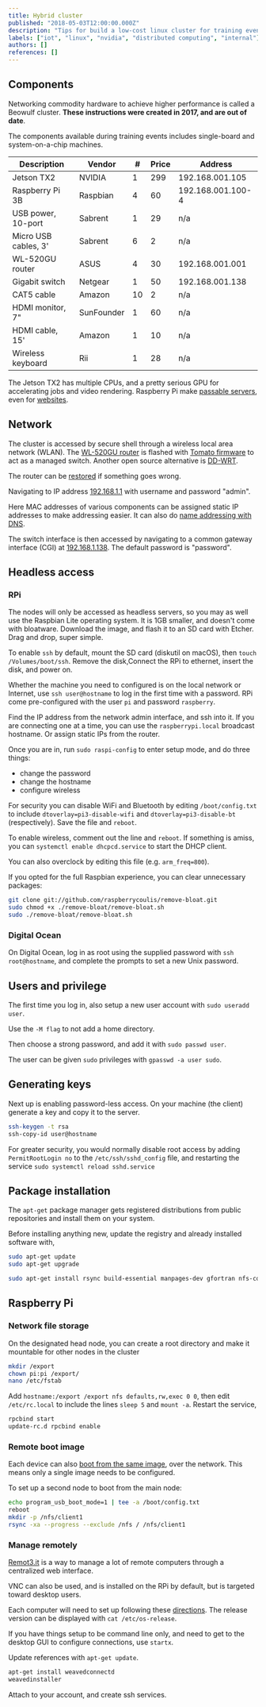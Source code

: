 ```yaml
---
title: Hybrid cluster
published: "2018-05-03T12:00:00.000Z"
description: "Tips for build a low-cost linux cluster for training events"
labels: ["iot", "linux", "nvidia", "distributed computing", "internal"]
authors: []
references: []
---
```


## Components

Networking commodity hardware to achieve higher performance is called a Beowulf cluster. **These instructions were created in 2017, and are out of date**.

The components available during training events includes single-board and system-on-a-chip machines.

| Description          | Vendor     | #    | Price | Address           |
| -------------------- | ---------- | ---- | ----- | ----------------- |
| Jetson TX2           | NVIDIA     | 1    | 299   | 192.168.001.105   |
| Raspberry Pi 3B      | Raspbian   | 4    | 60    | 192.168.001.100-4 |
| USB power, 10-port   | Sabrent    | 1    | 29    | n/a               |
| Micro USB cables, 3' | Sabrent    | 6    | 2     | n/a               |
| WL-520GU router      | ASUS       | 4    | 30    | 192.168.001.001   |
| Gigabit switch       | Netgear    | 1    | 50    | 192.168.001.138   |
| CAT5 cable           | Amazon     | 10   | 2     | n/a               |
| HDMI monitor, 7"     | SunFounder | 1    | 60    | n/a               |
| HDMI cable, 15'      | Amazon     | 1    | 10    | n/a               |
| Wireless keyboard    | Rii        | 1    | 28    | n/a               |

The Jetson TX2 has multiple CPUs, and a pretty serious GPU for accelerating jobs and video rendering. Raspberry Pi make [passable servers](https://www.copahost.com/blog/is-it-possible-to-run-a-web-server-in-a-raspberry-pi-3-as-a-dedicated-server/), even for [websites](https://www.readwrite.com/2014/06/27/raspberry-pi-web-server-website-hosting/).

## Network

The cluster is accessed by secure shell through a wireless local area network (WLAN). The [WL-520GU router](https://www.asus.com/Networking/WL520gU/HelpDesk_Manual/) is flashed with [Tomato firmware](http://www.wi-fiplanet.com/tutorials/article.php/3810281/How-to-Set-Tomato-Firmware-for-Wireless-Client-Modes.htm) to act as a managed switch. Another open source alternative is [DD-WRT](https://www.dd-wrt.com/wiki/index.php/Asus_TFTP_Flash).

The router can be [restored](https://chrishardie.com/2013/02/asus-router-firmware-windows-mac-linux/) if something goes wrong.

Navigating to IP address [192.168.1.1](https://192.168.1.1/basic-static.asp) with username and password "admin".

Here MAC addresses of various components can be assigned static IP addresses to make addressing easier. It can also do [name addressing with DNS](http://www.rhodesmill.org/brandon/2008/tomato-reverse-dns/).

The switch interface is then accessed by navigating to a common gateway interface (CGI) at [192.168.1.138](https://192.168.1.138/login.cgi). The default password is "password".

## Headless access

### RPi

The nodes will only be accessed as headless servers, so you may as well use the Raspbian Lite operating system. It is 1GB smaller, and doesn't come with bloatware. Download the image, and flash it to an SD card with Etcher. Drag and drop, super simple.

To enable `ssh` by default, mount the SD card (diskutil on macOS), then `touch /Volumes/boot/ssh`. Remove the disk,Connect the RPi to ethernet, insert the disk, and power on.

Whether the machine you need to configured is on the local network or Internet, use `ssh user@hostname` to log in the first time with a password. RPi come pre-configured with the user `pi` and password `raspberry`.

Find the IP address from the network admin interface, and ssh into it. If you are connecting one at a time, you can use the `raspberrypi.local` broadcast hostname. Or assign static IPs from the router.

Once you are in, run `sudo raspi-config` to enter setup mode, and do three things:

* change the password
* change the hostname
* configure wireless

For security you can disable WiFi and Bluetooth by editing `/boot/config.txt` to include `dtoverlay=pi3-disable-wifi` and `dtoverlay=pi3-disable-bt` (respectively). Save the file and `reboot`.

To enable wireless, comment out the line and `reboot`. If something is amiss, you can `systemctl enable dhcpcd.service` to start the DHCP client.

You can also overclock by editing this file (e.g. `arm_freq=800`).

If you opted for the full Raspbian experience, you can clear unnecessary packages:

```bash
git clone git://github.com/raspberrycoulis/remove-bloat.git
sudo chmod +x ./remove-bloat/remove-bloat.sh
sudo ./remove-bloat/remove-bloat.sh
```

### Digital Ocean

On Digital Ocean, log in as root using the supplied password with `ssh root@hostname`, and complete the prompts to set a new Unix password.

## Users and privilege

The first time you log in, also setup a new user account with `sudo useradd user`.

Use the `-M flag` to not add a home directory.

Then choose a strong password, and add it with `sudo passwd user`.

The user can be given `sudo` privileges with `gpasswd -a user sudo`.

## Generating keys

Next up is enabling password-less access. On your machine (the client) generate a key and copy it to the server.

```bash
ssh-keygen -t rsa
ssh-copy-id user@hostname
```

For greater security, you would normally disable root access by adding `PermitRootLogin no` to the `/etc/ssh/sshd_config` file, and restarting the service `sudo systemctl reload sshd.service`

## Package installation

The `apt-get` package manager gets registered distributions from public repositories and install them on your system.

Before installing anything new, update the registry and already installed software with,

```bash
sudo apt-get update
sudo apt-get upgrade
```

```bash
sudo apt-get install rsync build-essential manpages-dev gfortran nfs-common nfs-kernel-server vim openmpi-bin libopenmpi-dev openmpi-doc keychain nmap xinetd tftpd tftp libgdal-dev mono-runtime xsel xclip libxml2-dev libxslt-dev cython
```

## Raspberry Pi

### Network file storage

On the designated head node, you can create a root directory and make it mountable for other nodes in the cluster

```bash
mkdir /export
chown pi:pi /export/
nano /etc/fstab
```

Add `hostname:/export /export nfs defaults,rw,exec 0 0`, then edit `/etc/rc.local` to include the lines `sleep 5` and `mount -a`. Restart the service,

```bash
rpcbind start
update-rc.d rpcbind enable
```

### Remote boot image

Each device can also [boot from the same image](https://www.raspberrypi.org/documentation/hardware/raspberrypi/bootmodes/net_tutorial.md), over the network. This means only a single image needs to be configured.

To set up a second node to boot from the main node:

```bash
echo program_usb_boot_mode=1 | tee -a /boot/config.txt
reboot
mkdir -p /nfs/client1
rsync -xa --progress --exclude /nfs / /nfs/client1
```

### Manage remotely

[Remot3.it](https://www.remot3.it/) is a way to manage a lot of remote computers through a centralized web interface.

VNC can also be used, and is installed on the RPi by default, but is targeted toward desktop users.

Each computer will need to set up following these [directions](https://remot3it.zendesk.com/hc/en-us/articles/115006015367-Installing-the-remot3-it-weavedconnectd-daemon-on-your-Raspberry-Pi).
The release version can be displayed with `cat /etc/os-release`.

If you have things setup to be command line only, and need to get to the desktop GUI to configure connections, use `startx`.

Update references with `apt-get update`.

```bash
apt-get install weavedconnectd
weavedinstaller
```

Attach to your account, and create ssh services.

